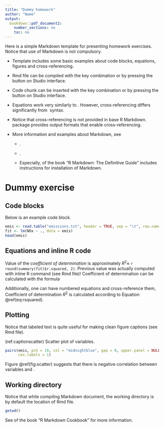 ```yaml
---
title: "Dummy homework"
author: "Name"
output:
  bookdown::pdf_document2:
    number_sections: no
    toc: no
---
```

Here is a simple \textsf{R} Markdown template for presenting homework exercises. Notice that use of \textsf{R} Markdown is not compulsory.

- Template includes some basic examples about code blocks, equations, figures and cross-referencing.

- Rmd file can be compiled with the key combination \texttt{Ctrl + Shift + K} or by pressing the \texttt{Knit} button on \textsf{R} Studio interface.

- Code chunk can be inserted with the key combination \texttt{Ctrl + Alt + I} or by pressing the \texttt{Insert} button on \textsf{R} Studio interface.

- Equations work very similarly to \LaTeX. However, cross-referencing differs significantly from \LaTeX\ syntax.

- Notice that cross-referencing is not provided in base R Markdown. [\textcolor{blue}{Bookdown}](https://github.com/rstudio/bookdown) package provides output formats that enable cross-referencing.

- More information and examples about \textsf{R} Markdown, see

  - [\textcolor{blue}{R Markdown: The Definitive Guide}](https://bookdown.org/yihui/rmarkdown/).
  
  - [\textcolor{blue}{R Markdown Cookbook}](https://bookdown.org/yihui/rmarkdown-cookbook/).
  
  - Especially, [\textcolor{blue}{Chapter 1}](https://bookdown.org/yihui/rmarkdown/installation.html) of the book "R Markdown: The Definitive Guide" includes instructions for installation of \textsf{R} Markdown.

# Dummy exercise

## Code blocks

Below is an example code block.
```r
emis <- read.table("emissions.txt", header = TRUE, sep = "\t", row.names = 1)
fit <- lm(NOx ~ ., data = emis)
head(emis)
```

## Equations and inline R code 
Value of the *coefficient of determination* is approximately $R^2 \approx$ `r round(summary(fit)$r.squared, 2)`. Previous value was actually computed with inline R command (see Rmd file)! Coefficient of determination can be calculated with the formula

\begin{equation*}
  R^2 = 1 - \frac{SSE}{SST}.
\end{equation*}
Additionally, one can have numbered equations and cross-reference them,
\begin{equation} (\#eq:rsquared)
  R^2 = 1 - \frac{SSE}{SST}.
\end{equation}
Coefficient of determination $R^2$ is calculated according to Equation \@ref(eq:rsquared).

## Plotting

Notice that labeled text is quite useful for making clean figure captions (see Rmd file).

(ref:captionscatter) Scatter plot of variables.

```r
pairs(emis, pch = 19, col = "midnightblue", gap = 0, upper.panel = NULL,
      cex.labels = 1)
```

Figure \@ref(fig:scatter) suggests that there is negative correlation between variables \texttt{NOx} and \texttt{Humidity}.

## Working directory

Notice that while compiling \textsf{R} Markdown document, the working directory is by default the location of Rmd file.
```r
getwd()
```

See [\textcolor{blue}{Chapter 16.6}](https://bookdown.org/yihui/rmarkdown-cookbook/working-directory.html) of the book "R Markdown Cookbook" for more information.
